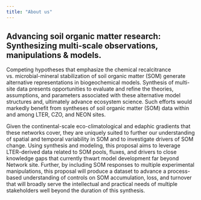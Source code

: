 ```yaml
---
title: "About us"
---
```


## Advancing soil organic matter research: Synthesizing multi-scale observations, manipulations & models.

Competing hypotheses that emphasize the chemical recalcitrance vs. microbial-mineral stabilization of soil organic matter (SOM) generate alternative representations in biogeochemical models. Synthesis of multi-site data presents opportunities to evaluate and refine the theories, assumptions, and parameters associated with these alternative model structures and, ultimately advance ecosystem science. Such efforts would markedly benefit from syntheses of soil organic matter (SOM) data within and among LTER, CZO, and NEON sites.

Given the continental-scale eco-climatological and edaphic gradients that these networks cover, they are uniquely suited to further our understanding of spatial and temporal variability in SOM and to investigate drivers of SOM change. Using synthesis and modeling, this proposal aims to leverage LTER-derived data related to SOM pools, fluxes, and drivers to close knowledge gaps that currently thwart model development far beyond Network site. Further, by including SOM responses to multiple experimental manipulations, this proposal will produce a dataset to advance a process-based understanding of controls on SOM accumulation, loss, and turnover that will broadly serve the intellectual and practical needs of multiple stakeholders well beyond the duration of this synthesis.

